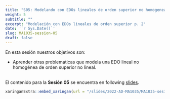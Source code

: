 ```yaml
---
title: "S05: Modelando con EDOs lineales de orden superior no homogeneas"
weight: 5
subtitle: ""
excerpt: "Modelación con EDOs lineales de orden superior p. 2"
date: '`r Sys.Date()`'
slug: MA1035-session-05
draft: false
---
```


En esta sesión nuestros objetivos son:

* Aprender otras problematicas que modela una EDO lineal no homogénea de orden superior no lineal. <br/><br/>

El contenido para la **Sesión 05** se encuentra en following [slides](/slides/2022-AD-MA1035/MA1035-sesion-05).

```r
xaringanExtra::embed_xaringan(url = "/slides/2022-AD-MA1035/MA1035-sesion-05", ratio = "4:3")
```

